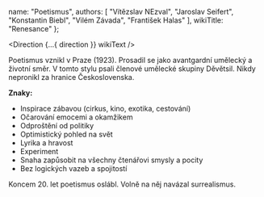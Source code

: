 
  name: "Poetismus",
  authors: [
    "Vítězslav NEzval",
    "Jaroslav Seifert",
    "Konstantin Biebl",
    "Vilém Závada",
    "František Halas"
  ],
  wikiTitle: "Renesance"
};

<Direction {...{ direction }} wikiText />

Poetismus vznikl v Praze (1923). Prosadil se jako avantgardní umělecký a životní směr. V tomto stylu psali členové umělecké skupiny Děvětsil. Nikdy nepronikl za hranice Československa.

**Znaky:**
- Inspirace zábavou (cirkus, kino, exotika, cestování)
- Očarování emocemi a okamžikem
- Odproštění od politiky
- Optimistický pohled na svět
- Lyrika a hravost
- Experiment
- Snaha zapůsobit na všechny čtenářovi smysly a pocity
- Bez logických vazeb a spojitostí

Koncem 20. let poetismus oslábl. Volně na něj navázal surrealismus.